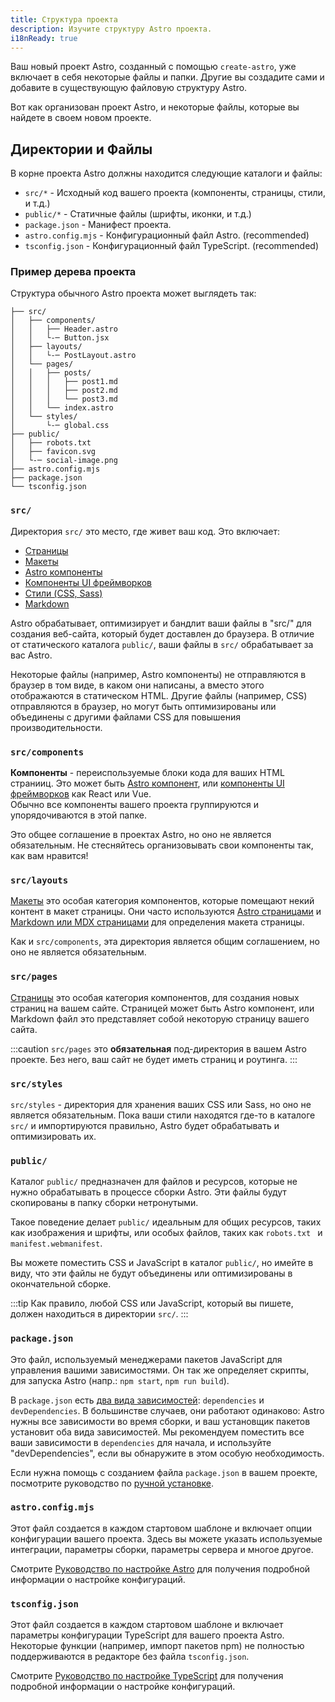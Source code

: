 ```yaml
---
title: Структура проекта
description: Изучите структуру Astro проекта.
i18nReady: true
---
```


Ваш новый проект Astro, созданный с помощью `create-astro`, уже включает в себя некоторые файлы и папки.
Другие вы создадите сами и добавите в существующую файловую структуру Astro.

Вот как организован проект Astro, и некоторые файлы, которые вы найдете в своем новом проекте.

## Директории и Файлы

В корне проекта Astro должны находится следующие каталоги и файлы:

- `src/*` - Исходный код вашего проекта (компоненты, страницы, стили, и т.д.)
- `public/*` - Статичные файлы (шрифты, иконки, и т.д.)
- `package.json` - Манифест проекта.
- `astro.config.mjs` - Конфигурационный файл Astro. (recommended)
- `tsconfig.json` - Конфигурационный файл TypeScript. (recommended)

### Пример дерева проекта

Структура обычного Astro проекта может выглядеть так:

```
├── src/
│   ├── components/
│   │   ├── Header.astro
│   │   └-─ Button.jsx
│   ├── layouts/
│   │   └-─ PostLayout.astro
│   └── pages/
│   │   ├── posts/
│   │   │   ├── post1.md
│   │   │   ├── post2.md
│   │   │   └── post3.md
│   │   └── index.astro
│   └── styles/
│       └-─ global.css
├── public/
│   ├── robots.txt
│   ├── favicon.svg
│   └-─ social-image.png
├── astro.config.mjs
├── package.json
└── tsconfig.json

```

### `src/`

Директория `src/` это место, где живет ваш код. Это включает:

- [Страницы](/ru/basics/astro-pages/)
- [Макеты](/ru/basics/layouts/)
- [Astro компоненты](/ru/basics/astro-components/)
- [Компоненты UI фреймворков](/ru/guides/framework-components/)
- [Стили (CSS, Sass)](/ru/guides/styling/)
- [Markdown](/ru/guides/markdown-content/)

Astro обрабатывает, оптимизирует и бандлит ваши файлы в "src/" для создания веб-сайта, который будет доставлен до браузера.
В отличие от статического каталога `public/`, ваши файлы в `src/` обрабатывает за вас Astro.

Некоторые файлы (например, Astro компоненты) не отправляются в браузер в том виде, в каком они написаны, а вместо этого отображаются в статическом HTML.
Другие файлы (например, CSS) отправляются в браузер, но могут быть оптимизированы или объединены с другими файлами CSS для повышения производительности.

### `src/components`

**Компоненты** - переиспользуемые блоки кода для ваших HTML странииц. 
Это может быть [Astro компонент](/ru/basics/astro-components/),
или [компоненты UI фреймворков](/ru/guides/framework-components/) как React или Vue.  
Обычно все компоненты вашего проекта группируются и упорядочиваются в этой папке.

Это общее соглашение в проектах Astro, но оно не является обязательным. Не стесняйтесь организовывать свои компоненты так, как вам нравится!

### `src/layouts`

[Макеты](/ru/basics/layouts/) это особая категория компонентов, которые помещают некий контент в макет страницы.
Они часто используются [Astro страницами](/ru/basics/astro-pages/) и
[Markdown или MDX страницами](/ru/guides/markdown-content/) для определения макета страницы.

Как и `src/components`, эта директория является общим соглашением, но оно не является обязательным.

### `src/pages`

[Страницы](/ru/basics/astro-pages/) это особая категория компонентов, для создания новых страниц на вашем сайте.
Страницей может быть Astro компонент, или Markdown файл это представляет собой некоторую страницу вашего сайта.

:::caution
`src/pages` это **обязательная** под-директория в вашем Astro проекте. Без него, ваш сайт не будет иметь страниц и роутинга.
:::

### `src/styles`

`src/styles` - директория для хранения ваших CSS или Sass, но оно не является обязательным.
Пока ваши стили находятся где-то в каталоге `src/` и импортируются правильно, Astro будет обрабатывать и оптимизировать их.

### `public/`

Каталог `public/` предназначен для файлов и ресурсов, которые не нужно обрабатывать в процессе сборки Astro.
Эти файлы будут скопированы в папку сборки нетронутыми.

Такое поведение делает `public/` идеальным для общих ресурсов, таких как изображения и шрифты, или особых файлов,
таких как `robots.txt ` и `manifest.webmanifest`.

Вы можете поместить CSS и JavaScript в каталог `public/`, но имейте в виду, что эти файлы не будут объединены 
или оптимизированы в окончательной сборке.

:::tip
Как правило, любой CSS или JavaScript, который вы пишете, должен находиться в директории `src/`.
:::

### `package.json`

Это файл, используемый менеджерами пакетов JavaScript для управления вашими зависимостями.
Он так же определяет скрипты, для запуска Astro (напр.: `npm start`, `npm run build`).

В `package.json` есть [два вида зависимостей](https://docs.npmjs.com/specifying-dependencies-and-devdependencies-in-a-package-json-file):
`dependencies` и `devDependencies`.
В большинстве случаев, они работают одинаково: Astro нужны все зависимости во время сборки, и ваш установщик пакетов установит оба вида зависимостей.
Мы рекомендуем поместить все ваши зависимости в `dependencies` для начала, и используйте "devDependencies", если вы обнаружите в этом особую необходимость.

Если нужна помощь с созданием файла `package.json` в вашем проекте, посмотрите руководство по [ручной установке](/ru/install/manual/).

### `astro.config.mjs`

Этот файл создается в каждом стартовом шаблоне и включает опции конфигурации вашего проекта.
Здесь вы можете указать используемые интеграции, параметры сборки, параметры сервера и многое другое.

Смотрите [Руководство по настройке Astro](/ru/guides/configuring-astro/) для получения подробной информации о настройке конфигураций.

### `tsconfig.json`

Этот файл создается в каждом стартовом шаблоне и включает параметры конфигурации TypeScript для вашего проекта Astro.
Некоторые функции (например, импорт пакетов npm) не полностью поддерживаются в редакторе без файла `tsconfig.json`.

Смотрите [Руководство по настройке TypeScript](/ru/guides/typescript/) для получения подробной информации о настройке конфигураций.
